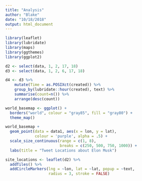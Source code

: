 ```yaml
---
title: "Analysis"
author: "Blake"
date: "10/18/2018"
output: html_document
---
```


```r
library(leaflet)
library(lubridate)
library(maps)
library(ggthemes)
library(ggplot2)

d2 <- select(data, 1, 2, 17, 18)
d3 <- select(data, 1, 2, 6, 17, 18)

d4 <- d3 %>%
    mutate(Time = as.POSIXct(created)) %>%
    group_by(lubridate::hour(created), text) %>%
    summarise(count=n()) %>%
    arrange(desc(count))

world_basemap <- ggplot() +
  borders("world", colour = "gray85", fill = "gray80") +
  theme_map()

world_basemap +
  geom_point(data = data1, aes(x = lon, y = lat),
             colour = 'purple', alpha = .5) +
  scale_size_continuous(range = c(1, 8),
                        breaks = c(250, 500, 750, 1000)) +
  labs(title = "Tweet Locations about Elon Musk")

site_locations <- leaflet(d2) %>%
  addTiles() %>%
  addCircleMarkers(lng = ~lon, lat = ~lat, popup = ~text,
                   radius = 3, stroke = FALSE)

```
